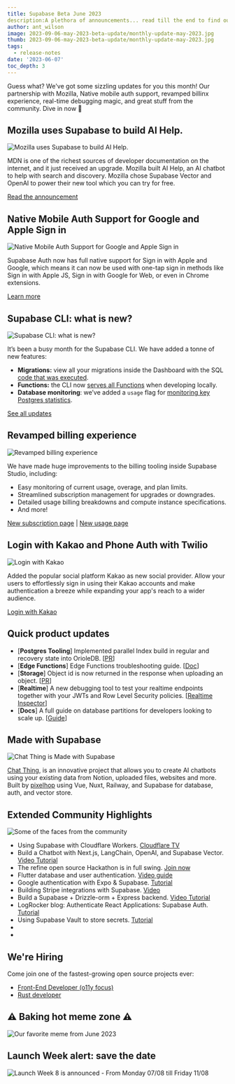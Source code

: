 ```yaml
---
title: Supabase Beta June 2023
description:A plethora of announcements... read till the end to find out when is the new Launch Week.
author: ant_wilson
image: 2023-09-06-may-2023-beta-update/monthly-update-may-2023.jpg
thumb: 2023-09-06-may-2023-beta-update/monthly-update-may-2023.jpg
tags:
  - release-notes
date: '2023-06-07'
toc_depth: 3
---
```


Guess what? We've got some sizzling updates for you this month! Our partnership with Mozilla, Native mobile auth support, revamped billinx experience, real-time debugging magic, and great stuff from the community. Dive in now 🤿

## Mozilla uses Supabase to build AI Help.

![Mozilla uses Supabase to build AI Help.](https://obuldanrptloktxcffvn.supabase.co/storage/v1/object/public/images/marketing-emails/mdn_search.png)

MDN is one of the richest sources of developer documentation on the internet, and it just received an upgrade. Mozilla built AI Help, an AI chatbot to help with search and discovery. Mozilla chose Supabase Vector and OpenAI to power their new tool which you can try for free.

[Read the announcement](https://developer.mozilla.org/en-US/blog/introducing-ai-help/)

## Native Mobile Auth Support for Google and Apple Sign in

![Native Mobile Auth Support for Google and Apple Sign in](https://obuldanrptloktxcffvn.supabase.co/storage/v1/object/public/images/marketing-emails/native-phone-support.png)

Supabase Auth now has full native support for Sign in with Apple and Google, which means it can now be used with one-tap sign in methods like Sign in with Apple JS, Sign in with Google for Web, or even in Chrome extensions.

[Learn more](https://supabase.com/blog/native-mobile-auth)

## Supabase CLI: what is new?

![Supabase CLI: what is new?](https://obuldanrptloktxcffvn.supabase.co/storage/v1/object/public/images/marketing-emails/supabase-cli-cache-hi.png)

It’s been a busy month for the Supabase CLI. We have added a tonne of new features:

- **Migrations:** view all your migrations inside the Dashboard with the SQL [code that was executed](https://github.com/supabase/cli/pull/1181).
- **Functions:** the CLI now [serves all Functions](https://github.com/supabase/cli/pull/1171) when developing locally.
- **Database monitoring**: we’ve added a `usage` flag for [monitoring key Postgres statistics](https://github.com/supabase/cli/pull/1070).

[See all updates](https://github.com/supabase/cli/releases)

## Revamped billing experience

![Revamped billing experience](https://obuldanrptloktxcffvn.supabase.co/storage/v1/object/public/images/marketing-emails/billing.png) 

We have made huge improvements to the billing tooling inside Supabase Studio, including:

- Easy monitoring of current usage, overage, and plan limits.
- Streamlined subscription management for upgrades or downgrades.
- Detailed usage billing breakdowns and compute instance specifications.
- And more!

[New subscription page](https://app.supabase.com/project/_/settings/billing/subscription) | [New usage page](https://app.supabase.com/project/_/settings/billing/usage)

## Login with Kakao and Phone Auth with Twilio

![Login with Kakao](https://obuldanrptloktxcffvn.supabase.co/storage/v1/object/public/images/marketing-emails/kakao-social-login.png?t=2023-07-06T13%3A26%3A11.108Z)

Added the popular social platform Kakao as new social provider. Allow your users to effortlessly sign in using their Kakao accounts and make authentication a breeze while expanding your app's reach to a wider audience.

[Login with Kakao](https://supabase.com/docs/guides/auth/social-login/auth-kakao)

## Quick product updates

- [**Postgres Tooling**] Implemented parallel Index build in regular and recovery state into OrioleDB. [[PR](https://github.com/orioledb/orioledb/commit/8c4a50175cf39a97ac0555ea3f969fe7e40dba21)]
- [**Edge Functions**] Edge Functions troubleshooting guide. [[Doc](https://supabase.com/docs/guides/functions/troubleshooting)]
- [**Storage**] Object id is now returned in the response when uploading an object. [[PR](https://github.com/supabase/storage-api/pull/332)]
- [**Realtime**] A new debugging tool to test your realtime endpoints together with your JWTs and Row Level Security policies. [[Realtime Inspector](https://realtime.supabase.com/inspector/new)]
- [**Docs**] A full guide on database partitions for developers looking to scale up. [[Guide](https://supabase.com/docs/guides/database/partitions)]

## Made with Supabase

![Chat Thing is Made with Supabase](https://sshdipxdscmfwoigjchn.supabase.co/storage/v1/object/public/email-images/june/june8.png)

[Chat Thing](https://chatthing.ai/), is an innovative project that  allows you to create AI chatbots using your existing data from Notion, uploaded files, websites and more. Built by [pixelhop](https://twitter.com/pixelhopio) using Vue, Nuxt, Railway, and Supabase for database, auth, and vector store.

## Extended Community Highlights

![Some of the faces from the community](https://obuldanrptloktxcffvn.supabase.co/storage/v1/object/public/images/marketing-emails/flutter_auth.png)

-   Using Supabase with Cloudflare Workers. [Cloudflare TV](https://cloudflare.tv/event/using-supabase-with-cloudflare-workers/dgM90RgD)
-   Build a Chatbot with Next.js, LangChain, OpenAI, and Supabase Vector. [Video Tutorial](https://www.youtube.com/watch?v=Tt45NrVIBn8)
-   The refine open source Hackathon is in full swing. [Join now](https://discord.com/channels/@me/1118414473108148296/1123933930702262312)
-   Flutter database and user authentication. [Video guide](https://www.youtube.com/watch?v=r7ysVtZ5Row)
-   Google authentication with Expo & Supabase. [Tutorial](https://blog.spirokit.com/google-authentication-with-expo-supabase)
-   Building Stripe integrations with Supabase. [Video](https://www.youtube.com/watch?v=D5kOnnB72WA)
-   Build a Supabase + Drizzle-orm + Express backend. [Video Tutorial](https://www.youtube.com/watch?v=k0uC35J_xJ4)
-   LogRocker blog: Authenticate React Applications: Supabase Auth. [Tutorial](https://blog.logrocket.com/authenticate-react-applications-supabase-auth/)
-   Using Supabase Vault to store secrets. [Tutorial](https://makerkit.dev/blog/tutorials/supabase-vault)
-   
-

## We're Hiring

Come join one of the fastest-growing open source projects ever:

-   [Front-End Developer (o11y focus)](https://boards.greenhouse.io/supabase/jobs/4910374004)
-   [Rust developer](https://boards.greenhouse.io/supabase/jobs/4917893004)

## ⚠️ Baking hot meme zone ⚠️

![Our favorite meme from June 2023](https://obuldanrptloktxcffvn.supabase.co/storage/v1/object/public/images/marketing-emails/beta-update-june-2023-meme.png)

## Launch Week alert: save the date

![Launch Week 8 is announced - From Monday 07/08 till Friday 11/08](https://obuldanrptloktxcffvn.supabase.co/storage/v1/object/public/images/marketing-emails/lw8-teaser.jpg)

